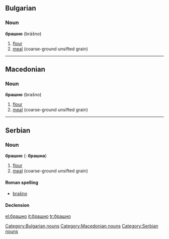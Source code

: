 ==Bulgarian==
===Noun===
'''брашно''' (brášno) {{n}}

#[[flour]]
#[[meal]] (coarse-ground unsifted grain)

[[Category:Bulgarian nouns]]

----

==Macedonian==
===Noun===
'''брашно''' (brašno) {{n}}

#[[flour]]
#[[meal]] (coarse-ground unsifted grain)

[[Category:Macedonian nouns]]

----

==Serbian==
===Noun===
'''брашно''' {{n}} ({{p}}: '''брашна''')

# [[flour]]
# [[meal]] (coarse-ground unsifted grain)

====Roman spelling====
*[[brašno#Serbian|brašno]]

====Declension====
{{sr-decl-noun
|брашно|брашна
|брашна|брашна
|брашну|брашнима
|брашно|брашна
|брашно|брашна
|брашноm|брашнима
|брашну|брашнима
}}

[[Category:Serbian nouns]]

[[el:брашно]]
[[it:брашно]]
[[tr:брашно]]
